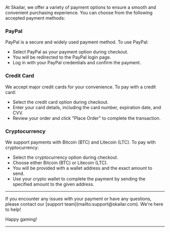 At Skailar, we offer a variety of payment options to ensure a smooth and convenient purchasing experience. You can choose from the following accepted payment methods:

### PayPal
PayPal is a secure and widely used payment method. To use PayPal:
- Select PayPal as your payment option during checkout.
- You will be redirected to the PayPal login page.
- Log in with your PayPal credentials and confirm the payment.

### Credit Card
We accept major credit cards for your convenience. To pay with a credit card:
- Select the credit card option during checkout.
- Enter your card details, including the card number, expiration date, and CVV.
- Review your order and click "Place Order" to complete the transaction.

### Cryptocurrency
We support payments with Bitcoin (BTC) and Litecoin (LTC). To pay with cryptocurrency:
- Select the cryptocurrency option during checkout.
- Choose either Bitcoin (BTC) or Litecoin (LTC).
- You will be provided with a wallet address and the exact amount to send.
- Use your crypto wallet to complete the payment by sending the specified amount to the given address.

--- 

<Card title="Need Assistance?" icon="headset" href="https://discord.gg/skailar">
If you encounter any issues with your payment or have any questions, please contact our [support team](mailto:support@skailar.com). We're here to help!

Happy gaming!
</Card>

---